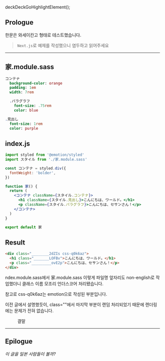 deckDeckGoHighlightElement();

## Prologue

한문은 와세이칸고 형태로 테스트했습니다.

> `Next.js`로 예제를 작성했으니 염두하고 읽어주세요

---

## 家.module.sass

```sass
コンテナ
  background-color: orange
  padding: 1em
  width: 7rem

  .パラグラフ
    font-size: .75rem
    color: blue

.見出し
  font-size: 1rem
  color: purple
```

## index.js

```jsx
import styled from '@emotion/styled'
import スタイル from './家.module.sass'

const コンテナ = styled.div({
  fontWeight: 'bolder',
})

function 家() {
  return (
    <コンテナ className={スタイル.コンテナ}>
      <h1 className={スタイル.見出し}>こんにちは、ワールド。</h1>
      <p className={スタイル.パラグラフ}>こんにちは、セサンさん！</p>
    </コンテナ>
  )
}

export default 家
```

## Result

```html
<div class="________2dZIs css-q0k6az">
  <h1 class="_______LOFBv">こんにちは、ワールド。</h1>
  <p class="_________ovE2p">こんにちは、セサンさん！</p>
</div>
```

ndex.module.sass에서 家.module.sass 이렇게 파일명 앞자리도 non-english로 작업했더니 클래스 이름 모조리 언더스코어 처리됐습니다.

참고로 css-q0k6az는 emotion으로 작성된 부분입니다.

이전 글에서 설명했듯이, class=""에서 마지막 부분이 랜덤 처리되었기 때문에 렌더링에는 문제가 전혀 없습니다.

<figure>
  <picture>
    <source srcSet={`/0/20211218/result.webp?${uuidv4()}`} type="image/webp" />
    <img src={`/0/20211218/result.jpeg?${uuidv4()}`} alt='' />
  </picture>
  <figcaption>결말</figcaption>
</figure>

---

## Epilogue

*이 글을 일본 사람들이 볼까?*

